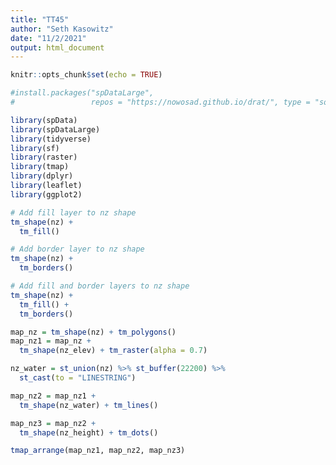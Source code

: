 ```yaml
---
title: "TT45"
author: "Seth Kasowitz"
date: "11/2/2021"
output: html_document
---
```


```r
knitr::opts_chunk$set(echo = TRUE)

#install.packages("spDataLarge", 
#                 repos = "https://nowosad.github.io/drat/", type = "source")

library(spData)
library(spDataLarge)
library(tidyverse)
library(sf)
library(raster)
library(tmap)
library(dplyr)
library(leaflet)
library(ggplot2)

```

```r
# Add fill layer to nz shape
tm_shape(nz) +
  tm_fill()
```


```r
# Add border layer to nz shape
tm_shape(nz) +
  tm_borders()
```


```r
# Add fill and border layers to nz shape
tm_shape(nz) +
  tm_fill() +
  tm_borders() 
```


```r
map_nz = tm_shape(nz) + tm_polygons()
map_nz1 = map_nz +
  tm_shape(nz_elev) + tm_raster(alpha = 0.7)

nz_water = st_union(nz) %>% st_buffer(22200) %>% 
  st_cast(to = "LINESTRING")

map_nz2 = map_nz1 +
  tm_shape(nz_water) + tm_lines()

map_nz3 = map_nz2 +
  tm_shape(nz_height) + tm_dots()
```


```r
tmap_arrange(map_nz1, map_nz2, map_nz3)
```
